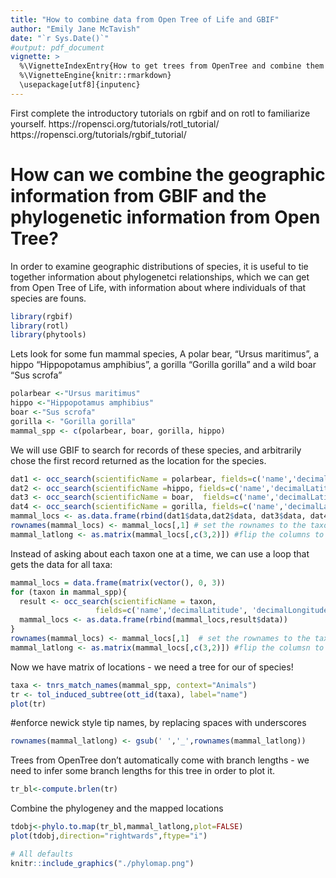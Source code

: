 ```yaml
---
title: "How to combine data from Open Tree of Life and GBIF"
author: "Emily Jane McTavish"
date: "`r Sys.Date()`"
#output: pdf_document
vignette: >
  %\VignetteIndexEntry{How to get trees from OpenTree and combine them with GBIF location data.}
  %\VignetteEngine{knitr::rmarkdown}
  \usepackage[utf8]{inputenc}
---
```

First complete the introductory tutorials on rgbif and on rotl to familiarize yourself.
https://ropensci.org/tutorials/rotl_tutorial/
https://ropensci.org/tutorials/rgbif_tutorial/


# How can we combine the geographic information from GBIF and the phylogenetic information from Open Tree?

In order to examine geographic distributions of species, it is useful to tie together information about phylogenetci relationships, which we can get from Open Tree of Life, with information about where individuals of that species are founs.

```r
library(rgbif)
library(rotl)
library(phytools)
```



Lets look for some fun mammal species, 
A polar bear, "Ursus maritimus", a hippo "Hippopotamus amphibius", a gorilla "Gorilla gorilla" and a wild boar "Sus scrofa"
```r
polarbear <-"Ursus maritimus"
hippo <-"Hippopotamus amphibius"
boar <-"Sus scrofa"
gorilla <- "Gorilla gorilla"
mammal_spp <- c(polarbear, boar, gorilla, hippo)
```

We will use GBIF to search for records of these species, and arbitrarily chose the first record returned as the location for the species.

```r
dat1 <- occ_search(scientificName = polarbear, fields=c('name','decimalLatitude', 'decimalLongitude'), limit = 1)
dat2 <- occ_search(scientificName =hippo, fields=c('name','decimalLatitude', 'decimalLongitude'), limit = 1)
dat3 <- occ_search(scientificName = boar,  fields=c('name','decimalLatitude', 'decimalLongitude'), limit = 1)
dat4 <- occ_search(scientificName = gorilla, fields=c('name','decimalLatitude', 'decimalLongitude'), limit = 1)
mammal_locs <- as.data.frame(rbind(dat1$data,dat2$data, dat3$data, dat4$data)) #Combine the data from each species
rownames(mammal_locs) <- mammal_locs[,1] # set the rownames to the taxon names
mammal_latlong <- as.matrix(mammal_locs[,c(3,2)]) #flip the columns to lat, long instead of long,lat
```

Instead of asking about each taxon one at a time, we can use a loop that gets the data for all taxa:

```r
mammal_locs = data.frame(matrix(vector(), 0, 3))
for (taxon in mammal_spp){
  result <- occ_search(scientificName = taxon, 
                   fields=c('name','decimalLatitude', 'decimalLongitude'), limit = 1)
  mammal_locs <- as.data.frame(rbind(mammal_locs,result$data))
}
rownames(mammal_locs) <- mammal_locs[,1]  # set the rownames to the taxon names
mammal_latlong <- as.matrix(mammal_locs[,c(3,2)]) #flip the columsn to lat, long instead of long,lat
```

Now we have matrix of locations - we need a tree for our of species!
```r
taxa <- tnrs_match_names(mammal_spp, context="Animals")
tr <- tol_induced_subtree(ott_id(taxa), label="name")
plot(tr)
```

#enforce newick style tip names, by replacing spaces with underscores
```r
rownames(mammal_latlong) <- gsub(' ','_',rownames(mammal_latlong)) 
```
Trees from OpenTree don't automatically come with branch lengths - we need to infer some branch lengths for this tree in order to plot it.
```r
tr_bl<-compute.brlen(tr) 
```

Combine the phylogeney and the mapped locations
```r
tdobj<-phylo.to.map(tr_bl,mammal_latlong,plot=FALSE)
plot(tdobj,direction="rightwards",ftype="i")
```

```r
# All defaults
knitr::include_graphics("./phylomap.png")
```